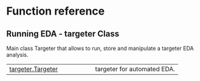 # Function reference {.doc .doc-index}

## Running EDA - targeter Class

Main class Targeter that allows to run, store and manipulate a targeter 
EDA analysis.


| | |
| --- | --- |
| [targeter.Targeter](targeter.Targeter.qmd#targeter.targeter.Targeter) | targeter for automated EDA. |